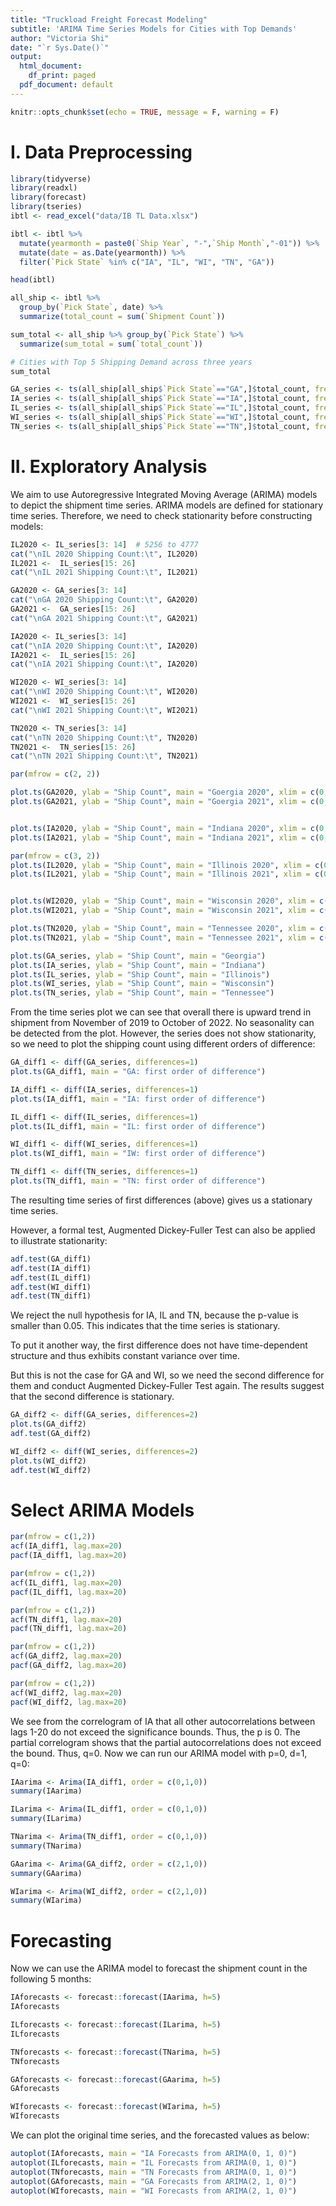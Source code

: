 ```yaml
---
title: "Truckload Freight Forecast Modeling"
subtitle: 'ARIMA Time Series Models for Cities with Top Demands'
author: "Victoria Shi"
date: "`r Sys.Date()`"
output:
  html_document:
    df_print: paged
  pdf_document: default
---
```

```r
knitr::opts_chunk$set(echo = TRUE, message = F, warning = F)
```

# I. Data Preprocessing

```r
library(tidyverse)
library(readxl)
library(forecast)
library(tseries)
ibtl <- read_excel("data/IB TL Data.xlsx")
```


```r
ibtl <- ibtl %>%
  mutate(yearmonth = paste0(`Ship Year`, "-",`Ship Month`,"-01")) %>%
  mutate(date = as.Date(yearmonth)) %>%
  filter(`Pick State` %in% c("IA", "IL", "WI", "TN", "GA"))

head(ibtl)
```


```r
all_ship <- ibtl %>%
  group_by(`Pick State`, date) %>%
  summarize(total_count = sum(`Shipment Count`))

sum_total <- all_ship %>% group_by(`Pick State`) %>%
  summarize(sum_total = sum(`total_count`))

# Cities with Top 5 Shipping Demand across three years
sum_total
```



```r
GA_series <- ts(all_ship[all_ship$`Pick State`=="GA",]$total_count, frequency=12, start=c(2019,11))
IA_series <- ts(all_ship[all_ship$`Pick State`=="IA",]$total_count, frequency=12, start=c(2019,11))
IL_series <- ts(all_ship[all_ship$`Pick State`=="IL",]$total_count, frequency=12, start=c(2019,11))
WI_series <- ts(all_ship[all_ship$`Pick State`=="WI",]$total_count, frequency=12, start=c(2019,11))
TN_series <- ts(all_ship[all_ship$`Pick State`=="TN",]$total_count, frequency=12, start=c(2019,11))
```

# II. Exploratory Analysis

We aim to use Autoregressive Integrated Moving Average (ARIMA) models to depict the shipment time series. ARIMA models are defined for stationary time series. Therefore, we need to check stationarity before constructing models:
```r
IL2020 <- IL_series[3: 14]  # 5256 to 4777
cat("\nIL 2020 Shipping Count:\t", IL2020)
IL2021 <-  IL_series[15: 26] 
cat("\nIL 2021 Shipping Count:\t", IL2021)

GA2020 <- GA_series[3: 14] 
cat("\nGA 2020 Shipping Count:\t", GA2020)
GA2021 <-  GA_series[15: 26] 
cat("\nGA 2021 Shipping Count:\t", GA2021)

IA2020 <- IL_series[3: 14]  
cat("\nIA 2020 Shipping Count:\t", IA2020)
IA2021 <-  IL_series[15: 26] 
cat("\nIA 2021 Shipping Count:\t", IA2020)

WI2020 <- WI_series[3: 14] 
cat("\nWI 2020 Shipping Count:\t", WI2020)
WI2021 <-  WI_series[15: 26] 
cat("\nWI 2021 Shipping Count:\t", WI2021)

TN2020 <- TN_series[3: 14] 
cat("\nTN 2020 Shipping Count:\t", TN2020)
TN2021 <-  TN_series[15: 26] 
cat("\nTN 2021 Shipping Count:\t", TN2021)
```


```r
par(mfrow = c(2, 2))

plot.ts(GA2020, ylab = "Ship Count", main = "Goergia 2020", xlim = c(0, 12))
plot.ts(GA2021, ylab = "Ship Count", main = "Goergia 2021", xlim = c(0, 12))


plot.ts(IA2020, ylab = "Ship Count", main = "Indiana 2020", xlim = c(0, 12))
plot.ts(IA2021, ylab = "Ship Count", main = "Indiana 2021", xlim = c(0, 12))
```


```r
par(mfrow = c(3, 2))
plot.ts(IL2020, ylab = "Ship Count", main = "Illinois 2020", xlim = c(0, 12))
plot.ts(IL2021, ylab = "Ship Count", main = "Illinois 2021", xlim = c(0, 12))


plot.ts(WI2020, ylab = "Ship Count", main = "Wisconsin 2020", xlim = c(0, 12))
plot.ts(WI2021, ylab = "Ship Count", main = "Wisconsin 2021", xlim = c(0, 12))

plot.ts(TN2020, ylab = "Ship Count", main = "Tennessee 2020", xlim = c(0, 12))
plot.ts(TN2021, ylab = "Ship Count", main = "Tennessee 2021", xlim = c(0, 12))
```

```r
plot.ts(GA_series, ylab = "Ship Count", main = "Georgia")
plot.ts(IA_series, ylab = "Ship Count", main = "Indiana")
plot.ts(IL_series, ylab = "Ship Count", main = "Illinois")
plot.ts(WI_series, ylab = "Ship Count", main = "Wisconsin")
plot.ts(TN_series, ylab = "Ship Count", main = "Tennessee")
```


From the time series plot we can see that overall there is upward trend in shipment from November of 2019 to October of 2022. No seasonality can be detected from the plot. However, the series does not show stationarity, so we need to plot the shipping count using different orders of difference:

```r
GA_diff1 <- diff(GA_series, differences=1)
plot.ts(GA_diff1, main = "GA: first order of difference")

IA_diff1 <- diff(IA_series, differences=1)
plot.ts(IA_diff1, main = "IA: first order of difference")

IL_diff1 <- diff(IL_series, differences=1)
plot.ts(IL_diff1, main = "IL: first order of difference")

WI_diff1 <- diff(WI_series, differences=1)
plot.ts(WI_diff1, main = "IW: first order of difference")

TN_diff1 <- diff(TN_series, differences=1)
plot.ts(TN_diff1, main = "TN: first order of difference")
```


The resulting time series of first differences (above) gives us a stationary time series. 

However, a formal test, Augmented Dickey-Fuller Test can also be applied to illustrate stationarity:

```r
adf.test(GA_diff1)
adf.test(IA_diff1)
adf.test(IL_diff1)
adf.test(WI_diff1)
adf.test(TN_diff1)
```

We reject the null hypothesis for IA, IL and TN, because the p-value is smaller than 0.05. This indicates that the time series is stationary. 

To put it another way, the first difference does not have time-dependent structure and thus exhibits constant variance over time.

But this is not the case for GA and WI, so we need the second difference for them and conduct Augmented Dickey-Fuller Test again. The results suggest that the second difference is stationary.

```r
GA_diff2 <- diff(GA_series, differences=2)
plot.ts(GA_diff2)
adf.test(GA_diff2)
```

```r
WI_diff2 <- diff(WI_series, differences=2)
plot.ts(WI_diff2)
adf.test(WI_diff2)
```

# Select ARIMA Models

```r
par(mfrow = c(1,2))
acf(IA_diff1, lag.max=20)
pacf(IA_diff1, lag.max=20)
```

```r
par(mfrow = c(1,2))
acf(IL_diff1, lag.max=20)
pacf(IL_diff1, lag.max=20)
```

```r
par(mfrow = c(1,2))
acf(TN_diff1, lag.max=20)
pacf(TN_diff1, lag.max=20)
```

```r
par(mfrow = c(1,2))
acf(GA_diff2, lag.max=20)
pacf(GA_diff2, lag.max=20)
```

```r
par(mfrow = c(1,2))
acf(WI_diff2, lag.max=20)
pacf(WI_diff2, lag.max=20)
```

We see from the correlogram of IA that all other autocorrelations between lags 1-20 do not exceed the significance bounds. Thus, the p is 0. The partial correlogram shows that the partial autocorrelations does not exceed the bound. Thus, q=0. Now we can run our ARIMA model with p=0, d=1, q=0:

```r
IAarima <- Arima(IA_diff1, order = c(0,1,0))
summary(IAarima)
```

```r
ILarima <- Arima(IL_diff1, order = c(0,1,0))
summary(ILarima)
```

```r
TNarima <- Arima(TN_diff1, order = c(0,1,0))
summary(TNarima)
```

```r
GAarima <- Arima(GA_diff2, order = c(2,1,0))
summary(GAarima)
```

```r
WIarima <- Arima(WI_diff2, order = c(2,1,0))
summary(WIarima)
```


# Forecasting

Now we can use the ARIMA model to forecast the shipment count in the following 5 months:

```r
IAforecasts <- forecast::forecast(IAarima, h=5)
IAforecasts

ILforecasts <- forecast::forecast(ILarima, h=5)
ILforecasts

TNforecasts <- forecast::forecast(TNarima, h=5)
TNforecasts

GAforecasts <- forecast::forecast(GAarima, h=5)
GAforecasts

WIforecasts <- forecast::forecast(WIarima, h=5)
WIforecasts
```

We can plot the original time series, and the forecasted values as below:

```r
autoplot(IAforecasts, main = "IA Forecasts from ARIMA(0, 1, 0)")
autoplot(ILforecasts, main = "IL Forecasts from ARIMA(0, 1, 0)")
autoplot(TNforecasts, main = "TN Forecasts from ARIMA(0, 1, 0)")
autoplot(GAforecasts, main = "GA Forecasts from ARIMA(2, 1, 0)")
autoplot(WIforecasts, main = "WI Forecasts from ARIMA(2, 1, 0)")
```


